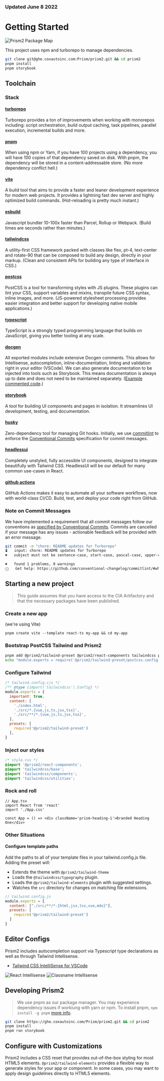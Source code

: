 
<Meta title="Getting Started" component={Avatar} />

### Updated June 8 2022

# Getting Started

![Prism2 Package Map](./media/p2-package-map.png)


This project uses npm and turborepo to manage dependencies.

```sh
git clone git@ghe.coxautoinc.com:Prism/prism2.git && cd prism2
pnpm install
pnpm storybook
```

## Toolchain

### Stack

#### [turborepo](https://turborepo.org/)

Turborepo provides a ton of improvements when working with monorepos including: script orchestration, build output caching, task pipelines, parallel execution, incremental builds and more.

#### [pnpm](https://pnpm.io/)

When using npm or Yarn, if you have 100 projects using a dependency, you will have 100 copies of that dependency saved on disk. With pnpm, the dependency will be stored in a content-addressable store. (No more dependency conflict hell.)

#### [vite](https://vitejs.dev/)

A build tool that aims to provide a faster and leaner development experience for modern web projects. It provides a lightning fast dev server and highly optimized build commands. (Hot-reloading is pretty much instant.)

#### [esbuild](https://esbuild.github.io/)

Javascript bundler 10-100x faster than Parcel, Rollup or Webpack.  (Build times are seconds rather than minutes.)

#### [tailwindcss](https://tailwindcss.com/)

A utility-first CSS framework packed with classes like flex, pt-4, text-center and rotate-90 that can be composed to build any design, directly in your markup. (Clean and consistent APIs for building any type of interface in CSS.)

#### [postcss](https://postcss.org/)

PostCSS is a tool for transforming styles with JS plugins. These plugins can lint your CSS, support variables and mixins, transpile future CSS syntax, inline images, and more. (JS-powered stylesheet processing provides easier integration and better support for developing native mobile applications.)

#### [typescript](https://www.typescriptlang.org/)

TypeScript is a strongly typed programming language that builds on JavaScript, giving you better tooling at any scale.

#### [docgen](https://github.com/reactjs/react-docgen)

All exported modules include extensive Docgen comments. This allows for Intellisense, autocompletion, inline-documentation, linting and validation right in your editor (VSCode). We can also generate documentation to be injected into tools such as Storybook. This means documentation is always up to date and does not need to be maintained separately. ([Example commented code](https://ghe.coxautoinc.com/Prism/prism2/blob/a311f206fa4bef3f8cb92efb70a9d1c87c4a0601/packages/react-components/lib/Modal/Modal.tsx).)

#### [storybook](https://storybook.js.org/)

A tool for building UI components and pages in isolation. It streamlines UI development, testing, and documentation.

#### [husky](https://typicode.github.io/husky/#/)

Zero-dependency tool for managing Git hooks. Initially, we use [commitlint](https://commitlint.js.org/#/) to enforce the [Conventional Commits](https://www.conventionalcommits.org/en/v1.0.0/) specification for commit messages.

#### [headlessui](https://headlessui.dev/)

Completely unstyled, fully accessible UI components, designed to integrate beautifully with Tailwind CSS. HeadlessUI will be our default for many common use-cases in React.

#### [github actions](https://github.com/features/actions)

GitHub Actions makes it easy to automate all your software workflows, now with world-class CI/CD. Build, test, and deploy your code right from GitHub.

### Note on Commit Messages

We have implemented a requirement that all commit messages follow our conventions as [specified by Conventional Commits](https://www.conventionalcommits.org/en/v1.0.0/). Commits are cancelled if your message has any issues - actionable feedback will be provided with an error message.

```sh
git commit -m "chore: README updates for Turborepo"
⧗   input: chore: README updates for Turborepo
✖   subject must not be sentence-case, start-case, pascal-case, upper-case [subject-case]

✖   found 1 problems, 0 warnings
ⓘ   Get help: https://github.com/conventional-changelog/commitlint/#what-is-commitlint
```

## Starting a new project

> This guide assumes that you have access to the CIA Artifactory and that the necessary packages have been published.

### Create a new app
(we're using Vite)
```
pnpm create vite --template react-ts my-app && cd my-app
```

### Bootstrap PostCSS Tailwind and Prism2
```bash
pnpm add @prism2/tailwind-preset @prism2/react-components tailwindcss postcss
echo "module.exports = require('@prism2/tailwind-preset/postcss.config')" >> postcss.config.cjs
```

### Configure Tailwind
```js
/* tailwind.config.cjs */
/** @type {import('tailwindcss').Config} */
module.exports = {
  important: true,
  content: [
    './index.html',
    './src/*.{vue,js,ts,jsx,tsx}',
    './src/**/*.{vue,js,ts,jsx,tsx}',
  ],
  presets: [
    require('@prism2/tailwind-preset')
  ],
}
```

### Inject our styles
```css
/* style.css */
@import '@prism2/react-components';
@import 'tailwindcss/base';
@import 'tailwindcss/components';
@import 'tailwindcss/utilities';
```

### Rock and roll
```tsx
// App.tsx
import React from 'react'
import './App.css'

const App = () => <div className='prism-heading-1'>Branded Heading One</div>
```

### Other Situations

#### Configure template paths

Add the paths to all of your template files in your tailwind.config.js file. Adding the preset will:

  - Extends the theme with `@prism2/tailwind-theme`
  - Loads the `@tailwindcss/typography` plugin.
  - Loads the `@prism2/tailwind-elements` plugin with suggested settings.
  - Watches the `src` directory for changes on matching file extensions.

```js
// tailwind.config.js
module.exports = {
  content: ["./src/**/*.{html,jsx,tsx,vue,mdx}"],
  presets: [
    require('@prism2/tailwind-preset')
  ]
}
```

## Editor Configs

Prism2 includes autocompletion support via Typescript type declarations as well as through Tailwind Intellisense.

- [Tailwind CSS IntelliSense for VSCode](https://marketplace.visualstudio.com/items?itemName=bradlc.vscode-tailwindcss)

![React Intellisense](./media/react-intellisense.gif)
![Classname Intellisense](./media/class-intellisense.gif)


## Developing Prism2

> We use pnpm as our package manager. You may experience dependency issues if workiung with yarn or npm. To install pnpm, `npm install -g pnpm` [more info](https://pnpm.io/cli/install).

```sh
git clone https://ghe.coxautoinc.com/Prism/prism2.git && cd prism2
pnpm install
pnpm run storybook
```

## Configure with Customizations

Prism2 includes a CSS reset that provides out-of-the-box styling for most HTML5 elements.
`@prism2/tailwind-elements` provides a flexible way to generate styles for your app or component.
In some cases, you may want to apply design guidelines directly to HTML5 elements.
